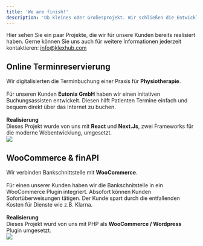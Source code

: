```yaml
---
title: 'We are finish!'
description: 'Ob kleines oder Großesprojekt. Wir schließen die Entwicklung nach Zeitplan ab.'
---
```



Hier sehen Sie ein paar Projekte, die wir für unsere Kunden bereits realisiert haben.
Gerne können Sie uns auch für weitere Informationen jederzeit kontaktieren: info@klexhub.com

## Online Terminreservierung

<div className="grid grid-cols-2">
  <div className="pt-8">
    Wir digitalisierten die Terminbuchung einer Praxis für <b>Physiotherapie</b>. <br />
    <br />
    Für unseren Kunden <b>Eutonia GmbH</b> haben wir einen initativen Buchungsassisten entwickelt.
    Diesen hilft Patienten Termine einfach und bequem direkt über das Internet zu buchen.
    <br />
    <br />
    <b>Realisierung</b>
    <br />
    Dieses Projekt wurde von uns mit <b>React</b> und <b>Next.Js</b>, zwei Frameworks für die moderne
    Webentwicklung, umgesetzt.
  </div>
  <div className="pt-0">
    <img src="/images/5b4b333bf1dd83126e0c8c882439719a.png" className="pl-5 pt-0" />
  </div>
</div>

## WooCommerce & finAPI

<div className="grid grid-cols-2">
  <div className="pt-8">
    Wir verbinden Bankschnittstelle mit <b>WooCommerce</b>. <br />
    <br />
    Für einen unserer Kunden haben wir die Bankschnitstelle in ein WooCommerce Plugin integriert.
    Absofort können Kunden Sofortüberweisungen tätigen. Der Kunde spart durch die entfallenden
    Kosten für Dienste wie z.B. Klarna.
    <br />
    <br />
    <b>Realisierung</b>
    <br />
    Dieses Projekt wurd von uns mit PHP als <b>WooCommerce / Wordpress</b> Plugin umgesetzt.
  </div>
  <div className="pt-0">
    <img src="/images/24dfeafdcc58734a3f0a2207dfb3a960.png" className="pl-5 pt-0" />
  </div>
</div>
